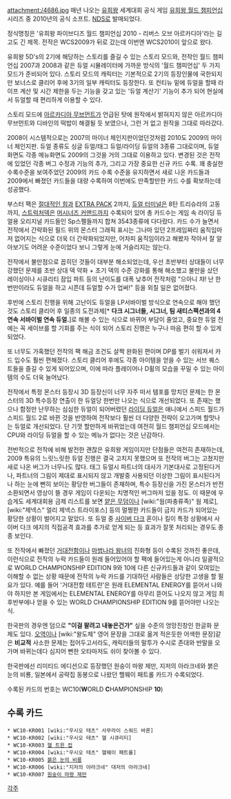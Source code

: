 attachment:/4686.jpg
매년 나오는 [[유희왕]] 세계대회 공식 게임 [[유희왕 월드 챔피언십]] 시리즈 중 2010년의 공식 소프트. [[NDS]]로 발매되었다. 

정식명칭은 '유희왕 파이브디즈 월드 챔피언십 2010 - 리버스 오브 아르카디아'라는 길고도 긴 제목. 전작은 WCS2009가 뒤로 갔는데 이번엔 WCS2010이 앞으로 왔다.

유희왕 5D's의 2기에 해당하는 스토리를 즐길 수 있는 스토리 모드와, 전작인 월드 챔피언십 2007과 2008과 같은 듀얼 시뮬레이터에 가까운 방식의 '월드 챔피언십' 두 가지 모드가 준비되어 있다. 스토리 모드의 캐릭터는 기본적으로 2기의 등장인물에 국한되지만 보너스로 클리어 후에 3기의 일부 캐릭터도 등장한다. 또 컨티뉴 밑에 듀얼을 할때 라이프 계산 및 시간 제한을 두는 기능을 갖고 있는 '듀얼 계산기' 기능이 추가 되어 현실에서 듀얼할 때 편리하게 이용할 수 있다.

스토리 모드에 [[아르카디아 무브먼트]]가 언급된 탓에 원작에서 밝혀지지 않은 아르카디아 무브먼트와 디바인의 떡밥이 해결될 듯 보였으나, 그런 거 없고 원작을 그대로 따라갔다. 

2008이 시스템적으로는 2007의 마이너 체인지판이었던것처럼 2010도 2009의 마이너 체인지판. 듀얼 종류도 싱글 듀얼/태그 듀얼/라이딩 듀얼의 3종류 그대로이며, 듀얼 화면도 각종 메뉴화면도 2009의 그것을 거의 그대로 이용하고 있다. 변경된 것은 전작에 있었던 각종 버그 수정과 기능의 추가, 그리고 가장 중요한 신규 카드 수록. 꽤 충실한 수록수준을 보여주었던 2009의 카드 수록 수준을 유지하면서 새로 나온 카드들과 2009에서 빠졌던 카드들을 대량 수록하여 이번에도 만족할만한 카드 수를 확보하는데 성공했다. 

부스터 팩은 [[절대적인 힘]]과 [[EXTRA PACK]] 2까지, [[듀얼 터미널]]은 8탄 트리슈라의 고동까지, [[스트럭처덱]]은 [[머시너즈 커맨드]]까지 수록되어 있어 총 카드수는 게임 속 라이딩 듀얼용 오리지널 카드들인 Sp스펠들까지 합쳐 3543종류에 다다랐다. 카드 수가 늘면서 전작에서 간략화된 필드 위의 몬스터 그래픽 표시는 그나마 있던 2프레임짜리 움직임마저 없어지는 식으로 더욱 더 간략화되었지만, 어차피 움직임이라고 해봤자 작아서 잘 알아보기도 어려운 수준이었다 보니 그렇게 눈에 거슬리지는 않는다.

전작에서 불만점으로 꼽히던 것들이 대부분 해소되었는데, 우선 초반부터 상대들이 너무 강했던 문제를 초반 상대 덱 약화 + 초기 덱의 수준 강화를 통해 해소했고 불만을 샀던 레이싱이나 시큐리티 잠입 파트 등의 난이도를 대폭 낮추어 전작처럼 "으아니 챠! 난 한번만이라도 듀얼을 하고 시픈데 듀얼할 수가 업써!" 등을 외칠 일은 없어졌다. 

후반에 스토리 진행을 위해 고난이도 듀얼을 LP서바이벌 방식으로 연속으로 해야 했던 것도 스토리 클리어 후 일종의 도전과제[* '''다크 시그너들, 시그너, 팀 새티스팩션과의 4연속 서바이벌 연속 듀얼.''']로 해볼 수 있는 식으로 바뀌어 부담이 줄었고, 중요한 듀얼 전에는 꼭 세이브를 할 기회를 주는 식이 되어 스토리 진행은 누구나 마음 편히 할 수 있게 되었다. 

또 너무도 가혹했던 전작의 팩 해금 조건도 살짝 완화된 편이며 DP를 벌기 쉬워져서 카드 입수도 훨씬 편해졌다. 스토리 클리어 후에도 각종 아이템을 얻을 수 있는 서브 퀘스트들을 즐길 수 있게 되어있으며, 이에 따라 플레이어나 D휠의 모습을 꾸밀 수 있는 아이템의 수도 더욱 늘어났다.

전작에서 특정 몬스터 등장시 3D 등장신이 너무 자주 떠서 템포를 망치던 문제는 한 몬스터의 3D 특수등장 연출이 한 듀얼당 한번만 나오는 식으로 개선되었다. 또 존재는 했으나 함정만 난무하는 심심한 듀얼이 되어버렸던 [[라이딩 듀얼]]은 애니에서 스피드 월드가 스피드 월드 2로 바뀐 것을 반영하여 전작보다 훨씬 더 다양한 전략이 오고가며 할맛나는 듀얼로 개선되었다. 단 기껏 할만하게 바뀌었는데 여전히 월드 챔피언십 모드에서는 CPU와 라이딩 듀얼을 할 수 있는 메뉴가 없다는 것은 난감하다. 

전반적으로 전작에 비해 발전한 괜찮은 유희왕 게임이지만 단점들은 여전히 존재하는데, 2009 특유의 느릿느릿한 듀얼 진행은 결국 고치지 못했으며 또 전작의 버그는 고쳤지만 새로 나온 버그가 너무나도 많다. 태그 듀얼시 파트너의 대사가 기본대사로 고정된다거나, 파트너의 그림이 제대로 표시되지 않고 개발중 사용되던 이상한 그림이 표시된다거나 하는 눈에 뻔히 보이는 황당한 버그들이 존재하며, 특수 등장신을 가진 몬스터가 반전소환되면서 영상이 뜰 경우 게임이 다운되는 치명적인 버그마저 있을 정도. 이 때문에 우습게도 세계대회용 금제 리스트를 보면 [[얕은 무덤]]이나 [wiki:"웜(파충류족)" 웜 제로], [wiki:"제넥스" 얼리 제넥스 트라이포스] 등의 멀쩡한 카드들이 금지 카드가 되어있는 황당한 상황이 벌어지고 말았다. 또 듀얼 중 [[사이버 다크]] 혼이나 킬이 특정 상황에서 사이버 다크 에지의 직접공격 효과를 추가로 얻게 되는 등 효과가 잘못 처리되는 경우도 종종 보인다. 

또 전작에서 빠졌던 [[거대전함]]이나 [[마법나라 왕녀]]의 진화형 등이 수록된 것까진 좋은데, 이런식으로 전작의 누락 카드들이 원래 들어있어야 할 팩에 들어있는게 아니라 일괄적으로 WORLD CHAMPIONSHIP EDITION 9와 10에 다른 신규카드들과 같이 모여있는 이해할 수 없는 상황 때문에 전작의 누락 카드를 기대하던 사람들은 상당한 고생을 할 필요가 있다. 예를 들어 '거대전함 테트란'은 원래 ELEMENTAL ENERGY를 뜯어서 나와야 하지만 본 게임에서는 ELEMENTAL ENERGY를 아무리 뜯어도 나오지 않고 게임 최후반부에나 얻을 수 있는 WORLD CHAMPIONSHIP EDITION 9를 뜯어야만 나오는 식.

한국판의 경우엔 덤으로 ''' "이걸 팔려고 내놓은건가" ''' 싶을 수준의 엉망진창인 한글화 문제도 있다. [[오역]]이나 [wiki:"왈도체" 영어 문장을 그대로 옮겨 적은듯한 어색한 문장]같은 '''비교적''' 사소한 문제는 접어두고서라도, 캐릭터들의 말투가 수시로 존대와 반말을 오가며 바뀌는데다 심지어 뻔한 오타마저도 쉬이 찾아볼 수 있다.

한국판에선 리미티드 에디션으로 등장했던 원숭이 마왕 제만, 지저의 아라크네와 붉은 눈의 비룡, 일본에서 공략집 동봉으로 나왔던 헬웨이 패트롤 카드가 수록되었다.

수록된 카드의 번호는 WC10('''W'''ORLD '''C'''HAMPIONSHIP '''10''')

== 수록 카드 ==
 * WC10-KR001 [wiki:"우시오 테츠" 사무라이 스워드 바론] 
 * WC10-KR002 [wiki:"우시오 테츠" 헬 시큐리티] 
 * WC10-KR003 [[헬 트윈 컵]]  
 * WC10-KR004 [wiki:"우시오 테츠" 헬웨이 패트롤]
 * WC10-KR005 [[붉은 눈의 비룡]]
 * WC10-KR006 [wiki:"지저의 아라크네" 대저의 아라크네]
 * WC10-KR007 [[원숭이 마왕 제만]]

[[각주]]
